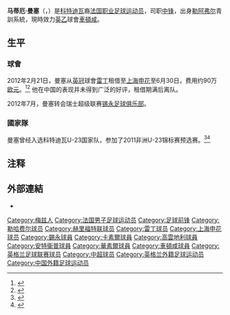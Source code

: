 {{Expand|time=2013-02-15T01:26:35+00:00 }}
{{noteTA|G1=Football|G2=FAcup
|T=zh-hans:马蒂厄·曼塞; zh-hk:馬菲奧·文錫;
|1=zh-hans:马蒂厄; zh-hk:馬菲奧;
|2=zh-hans:曼塞; zh-hk:文錫;
}}
{{Infobox football biography
| playername           = 马蒂厄·曼塞<br />''Mathieu Manset''
| image                =
| fullname             = 马蒂厄·曼塞         
| englishfullname      = Mathieu Manset
| nickname             = Manny
| dateofbirth          = {{birth date and age|1989|8|5}}
| cityofbirth          = [[梅兹|梅兹]]
| countryofbirth       = [[法國|法國]]
| height               = {{height|m=1.88}}
| position             = 中锋
| currentclub          = [[切尔滕汉姆足球俱乐部|車頓咸]]
| clubnumber           = 39
| youthyears1          =
| youthclubs1          = [[勒阿弗尔足球俱乐部|勒阿弗尔]]
| years1               = 2007–2009
| clubs1               = [[勒阿弗尔足球俱乐部|勒阿弗尔]]
| caps1                = 0
| goals1               = 0
| years2               = 2009–2011
| clubs2               = [[靴尔福特联足球俱乐部|靴尔福特联]]
| caps2                = 50
| goals2               = 10
| years3               = 2011–2012
| clubs3               = [[雷丁足球俱乐部|雷丁]] 
| caps3                = 28
| goals3               = 5
| years4               = 2012
| clubs4               = → [[上海申花|上海申花]]
| caps4                = 9
| goals4               = 1
| years5               = 2012-2013
| clubs5               = [[锡永足球俱乐部|锡永]]
| caps5                = 5
| goals5               = 1
| years6               = 2013
| clubs6               = [[卡莱尔联足球俱乐部|卡素爾]]
| caps6                = 7
| goals6               = 0
| years7               = 2013–2014
| clubs7               = [[考文垂足球俱乐部|高雲地利]]
| caps7                = 9
| goals7               = 1
| years8               = 2014
| clubs8               = [[皇家安特卫普足球俱乐部|安特衞普]]
| caps8                = 11
| goals8               = 3
| years9               = 2014–2015
| clubs9               = [[沃尔索尔足球俱乐部|華素爾]]
| caps9                = 19 
| goals9               = 0
| years10              = 2015–     
| clubs10              = [[切尔滕汉姆足球俱乐部|車頓咸]]           
| caps10               = 9 
| goals10              = 0
| nationalyears1       = 
| nationalteam1        = 
| nationalcaps1        =
| nationalgoals1       =
| club-update          = 2014年8月27日 (三) 12:15 (UTC)
}}
'''马蒂厄·曼塞'''（{{lang-fr|'''Mathieu Manset'''}}，{{bd|1989年|8月5日|||MANSET, Mathieu}}）是[[科特迪瓦|科特迪瓦]]裔[[法国|法国]][[职业|职业]][[足球|足球]][[运动员|运动员]]，司职[[前鋒_(足球)|中锋]]，出身[[勒阿弗尔足球俱乐部|勒阿弗尔]]青訓系統，現時效力[[英乙|英乙]]球會[[切尔滕汉姆足球俱乐部|車頓咸]]。

==生平==
===球會===
2012年2月21日，曼塞从[[英冠|英冠]]球會[[雷丁足球俱乐部|雷丁]]租借至[[上海申花|上海申花]]至6月30日，费用约90万[[欧元|欧元]]。<ref>{{cite news|title=Manset set for China move|url=http://www1.skysports.com/football/news/12691/7537072/Manset-set-for-China-move|publisher=Sky Sports|date=21 February 2012|accessdate=23 February 2012}}</ref><ref>{{cite news|title=Reading striker Manset poised to join Anelka at mega-rich Shenhua in loan move|url=http://www.dailymail.co.uk/sport/football/article-2105053/Mathieu-Manset-join-Shanghai-Shenhua-loan.html#ixzz1nEZy7TJS|publisher=Daily Mail|date=22 February 2012|accessdate=23 February 2012}}</ref>
他在中国的表现并未得到广泛的好评，租借期满后离队。

2012年7月，曼塞转会瑞士超级联赛[[锡永足球俱乐部|锡永足球俱乐部]]。

===國家隊===
曼塞曾经入选科特迪瓦U-23国家队，参加了2011非洲U-23锦标赛预选赛。<ref>{{citenews|url=http://www.readingfc.co.uk/page/NewsDetail/0,,10306~2285859,00.html|title=Manset gets Cote D'Ivoire call|date=2011-02-08|accessdate=2012-02-20|publisher=雷丁足球俱乐部官方网站|deadurl=yes|archiveurl=https://web.archive.org/web/20110206175309/http://www.readingfc.co.uk/page/NewsDetail/0,,10306~2285859,00.html|archivedate=2011-02-06}}</ref><ref>{{citenews|url=http://www.getreading.co.uk/sport/football/readingfc/s/2090910_manset_wants_to_be_reading_fcs_drogba|title=Manset wants to be Reading FC's Drogba|publisher=Reading Post|date=2011-04-08|accessdate=2011-02-20}}</ref>

==注释==
{{reflist}}

==外部連結==
*{{soccerbase|52479|马修·曼塞}}

{{DEFAULTSORT:MANSET, Mathieu}}
[[Category:梅兹人|Category:梅兹人]]
[[Category:法国男子足球运动员|Category:法国男子足球运动员]]
[[Category:足球前锋|Category:足球前锋]]
[[Category:勒哈费尔球员|Category:勒哈费尔球员]]
[[Category:赫里福特联球员|Category:赫里福特联球员]]
[[Category:雷丁球员|Category:雷丁球员]]
[[Category:上海申花球员|Category:上海申花球员]]
[[Category:錫永球員|Category:錫永球員]]
[[Category:卡素爾球員|Category:卡素爾球員]]
[[Category:高雲地利球員|Category:高雲地利球員]]
[[Category:安特衞普球員|Category:安特衞普球員]]
[[Category:華素爾球員|Category:華素爾球員]]
[[Category:車頓咸球員|Category:車頓咸球員]]
[[Category:英格兰足球联赛球员|Category:英格兰足球联赛球员]]
[[Category:中超球员|Category:中超球员]]
[[Category:英格兰外籍足球运动员|Category:英格兰外籍足球运动员]]
[[Category:中国外籍足球运动员|Category:中国外籍足球运动员]]